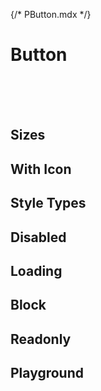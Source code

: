 {/* PButton.mdx */}



<Meta of={PButtonStories} />

# Button

<br/>
<br/>
<br/>

## Sizes
<Canvas of={PButtonStories.Sizes} />

## With Icon
<Canvas of={PButtonStories.WithIcon} />

## Style Types
<Canvas of={PButtonStories.StyleTypes} />

## Disabled
<Canvas of={PButtonStories.Disabled} />

## Loading
<Canvas of={PButtonStories.Loading} />

## Block
<Canvas of={PButtonStories.Block} />

## Readonly
<Canvas of={PButtonStories.Readonly} />

## Playground
<Canvas of={PButtonStories.Playground} />
<Controls of={PButtonStories.Playground} />

<br/>
<br/>
